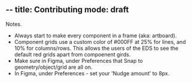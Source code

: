 --
title: Contributing
mode: draft
-- 

Notes.
- Always start to make every component in a frame (aka: artboard). 
- Component grids use a custom color of #000FF at 25% for lines, and 10% for columns/rows. This allows the users of the EDS to see the default red grids apart from compoenent girds. 
- Make sure in Figma, under Preferences that Snap to geometry/object/grid are all on. 
- In Figma, under Preferences - set your 'Nudge amount' to 8px. 
